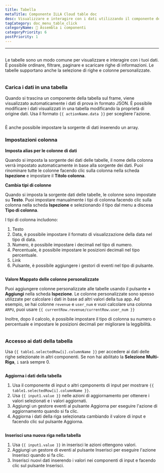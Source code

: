 ```yaml
---
title: Tabella
metaTitle: Componente ILLA Cloud table doc
desc: Visualizzare e interagire con i dati utilizzando il componente della tabella.
tagCategory: doc_menu_table_click
categoryName: 🧬 Assembla i componenti
categoryPriority: 6
postPriority: 1
---
```


* * *

## <h2 hidden>Tabella</h2>

Le tabelle sono un modo comune per visualizzare e interagire con i tuoi dati. È possibile ordinare, filtrare, paginare e scaricare righe di informazioni. Le tabelle supportano anche la selezione di righe e colonne personalizzate.

<img
  src='https://cdn.illacloud.com/official-website/img/docs/assemble/table.png'
  alt=""
/>

### Carica i dati in una tabella

Quando si trascina un componente della tabella sul frame, viene visualizzato automaticamente i dati di prova in formato JSON. È possibile modificare i dati visualizzati in una tabella modificando la proprietà di origine dati. Usa il formato `{{ actionName.data }}` per scegliere l'azione.

<img
  src='https://cdn.illacloud.com/official-website/img/docs/assemble/table1.png'
  alt=""
/>

È anche possibile impostare la sorgente di dati inserendo un array.

### Impostazioni colonna

**Imposta alias per le colonne di dati**

Quando si imposta la sorgente dei dati delle tabelle, il nome della colonna verrà impostato automaticamente in base alla sorgente dei dati. Puoi rinominare tutte le colonne facendo clic sulla colonna nella scheda **Ispezione** e impostare il **Titolo colonna**.

**Cambia tipi di colonne**

Quando si imposta la sorgente dati delle tabelle, le colonne sono impostate su **Testo**. Puoi impostare manualmente i tipi di colonna facendo clic sulla colonna nella scheda **Ispezione** e selezionando il tipo dal menu a discesa **Tipo di colonna**.

I tipi di colonna includono:

1.  Testo
2.  Data, è possibile impostare il formato di visualizzazione della data nel tipo di data.
3.  Numero, è possibile impostare i decimali nel tipo di numero.
4.  Percentuale, è possibile impostare le posizioni decimali nel tipo percentuale.
5.  Link
6.  Pulsante, è possibile aggiungere i gestori di eventi nel tipo di pulsante.

<img
  src='https://cdn.illacloud.com/official-website/img/docs/assemble/table2.png'
  alt=""
/>

**Valore Mappato delle colonne personalizzate**

Puoi aggiungere colonne personalizzate alle tabelle usando il pulsante **+ Aggiungi** nella scheda **Ispezione**. Le colonne personalizzate sono spesso utilizzate per calcolare i dati in base ad altri valori della tua app. Ad esempio, se hai colonne `revenue` e `user_num` e vuoi calcolare una colonna `ARPU`, puoi usare `{{ currentRow.revenue/currentRow.user_num }}`

Inoltre, dopo il calcolo, è possibile impostare il tipo di colonna su numero o percentuale e impostare le posizioni decimali per migliorare la leggibilità.

<img
  src='https://cdn.illacloud.com/official-website/img/docs/assemble/table3.png'
  alt=""
/>

### Accesso ai dati della tabella

Usa `{{ table1.selectedRow[i].columnName }}` per accedere ai dati delle righe selezionate in altri componenti. Se non hai abilitato la **Selezione Multi-Riga**, `i` sarà sempre 0.

<img
  src='https://cdn.illacloud.com/official-website/img/docs/assemble/table4.png'
  alt=""
/>

**Aggiorna i dati della tabella**

1.  Usa il componente di input o altri cpmponents di input per mostrare `{{ table1.selectedRow[i].columnName }}`.
2.  Usa `{{ input1.value }}` nelle azioni di aggiornamento per ottenere i valori selezionati e i valori aggiornati.
3.  Aggiungi un gestore eventi al pulsante Aggiorna per eseguire l'azione di aggiornamento quando si fa clic.
4.  Aggiorna i dati della riga selezionata cambiando il valore di input e facendo clic sul pulsante Aggiorna.

<img
  src='https://cdn.illacloud.com/official-website/img/docs/assemble/table5.png'
  alt=""
/>

**Inserisci una nuova riga nella tabella**

1.  Usa `{{ input1.value }}` in inserisci le azioni ottengono valori.
2.  Aggiungi un gestore di eventi al pulsante Inserisci per eseguire l'azione Inserisci quando si fa clic.
3.  Inserisci nuovi dati inserendo i valori nei componenti di input e facendo clic sul pulsante Inserisci.

<img
  src='https://cdn.illacloud.com/official-website/img/docs/assemble/table6.png'
  alt=""
/>
